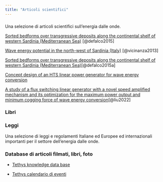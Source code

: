```yaml
---
title: "Articoli scientifici"
---
```


### 

Una selezione di articoli scientifici sull'energia dalle onde.

[Sorted bedforms over transgressive deposits along the continental shelf of western Sardinia (Mediterranean Sea)](https://www.sciencedirect.com/science/article/pii/S0025322714003533#f0005) [@defalco2015]

[Wave energy potential in the north-west of Sardinia (Italy)](https://www.sciencedirect.com/science/article/pii/S0960148112004417) [@vicinanza2013]

[Sorted bedforms over transgressive deposits along the continental shelf of western Sardinia (Mediterranean Sea)](https://www.sciencedirect.com/science/article/pii/S0025322714003533#f0005)[@defalco2015a]

[Concept design of an HTS linear power generator for wave energy conversion](https://www.sciencedirect.com/science/article/pii/S277283072300008X?via%3Dihub)

[A study of a flux switching linear generator with a novel speed amplified mechanism and its optimization for the maximum power output and minimum cogging force of wave energy conversion](https://www.sciencedirect.com/science/article/pii/S0888327021007627)[@liu2022]

### Libri

### Leggi

Una selezione di leggi e regolamenti Italiane ed Europee ed internazionali importanti per il settore dell'energia dalle onde.

### Database di articoli filmati, libri, foto

-   [Tethys knowledge data base](https://tethys.pnnl.gov/knowledge-base)

-   [Tethys calendario di eventi](https://tethys.pnnl.gov/events)

